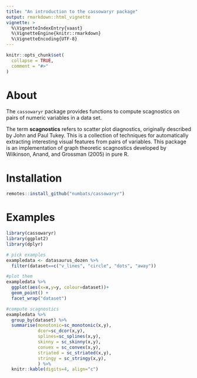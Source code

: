 ```yaml
---
title: "An introduction to the cassowaryr package"
output: rmarkdown::html_vignette
vignette: >
  %\VignetteIndexEntry{vaast}
  %\VignetteEngine{knitr::rmarkdown}
  %\VignetteEncoding{UTF-8}
---
```


```r
knitr::opts_chunk$set(
  collapse = TRUE,
  comment = "#>"
)
```

# About 

<!-- badges: start -->
<!-- badges: end -->

The `cassowaryr` package provides functions to compute scagnostics on pairs of numeric variables in a data set.

The term __scagnostics__ refers to scatter plot diagnostics, originally described by John and Paul Tukey. This is a collection of techniques for automatically extracting interesting visual features from pairs of variables. This package is an implementation of graph theoretic scagnostics developed by Wilkinson, Anand, and Grossman (2005) in pure R.  

# Installation

``` r
remotes::install_github("numbats/cassowaryr")
```

# Examples 

```r
library(cassowaryr)
library(ggplot2)
library(dplyr)

# pick examples
exampledata <- datasaurus_dozen %>%
  filter(dataset==c("v_lines", "circle", "dots", "away")) 

#plot them
exampledata %>%
  ggplot(aes(x=x,y=y, colour=dataset))+
  geom_point() +
  facet_wrap("dataset")
```

```r
#compute scagnostics
exampledata %>%
  group_by(dataset) %>%
  summarise(monotonic=sc_monotonic(x,y), 
            dcor=sc_dcor(x,y), 
            splines=sc_splines(x,y),
            skinny = sc_skinny(x,y),
            convex = sc_convex(x,y),
            striated = sc_striated(x,y),
            stringy = sc_stringy(x,y),
            ) %>%
  knitr::kable(digits=4, align="c")
```

